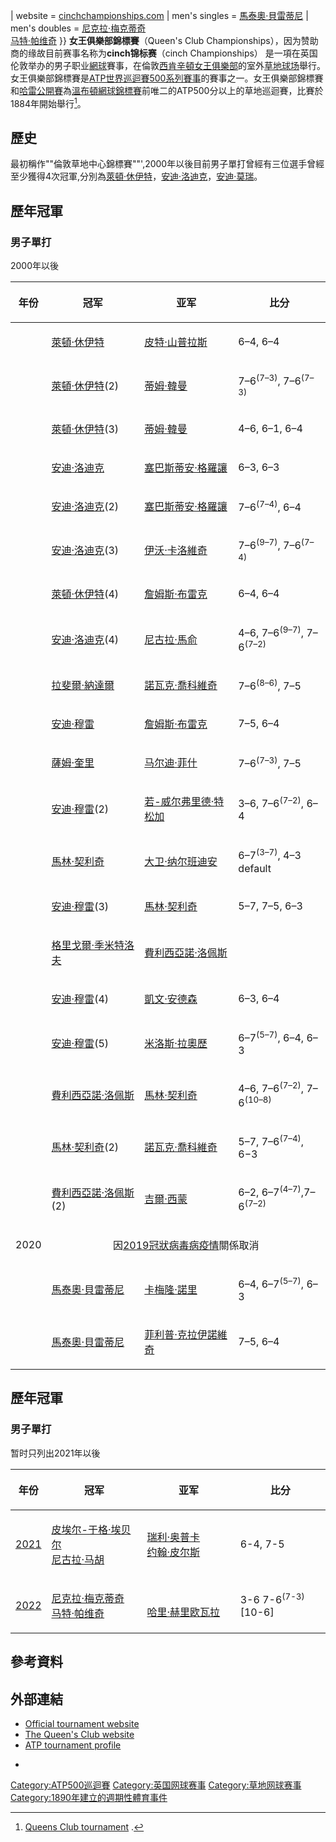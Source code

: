 {{noteTA
|T=zh-hans:女王杯网球赛;zh-hk:皇后會網球賽;zh-tw:女王俱樂部錦標賽;
|1=zh-hans:女王杯网球赛;zh-hk:皇后會網球賽;zh-tw:女王俱樂部錦標賽;
}}
{{NoteTA|G1=Tennis|G2=地名}}
{{Expand English|Queen's Club Championships}}
{{Infobox tennis tournament
| name                  = Queen's Club Championships<br/>女王俱樂部錦標賽
| event name            = cinch Championships
| logo                  = 
| type                  = ATP
| logo size             = 250px
| founded               = 1890
| city                  = {{GBR}}[[倫敦|倫敦]]
| venue                 = [[女王俱樂部|女王俱樂部]]
| category              = [[ATP國際巡迴賽|ATP世界巡迴賽]]<br/><small>(1990–1997)</small><br/>[[ATP國際巡迴賽|ATP國際巡迴賽]]<br/><small>(1998–2008)</small><br/>[[ATP世界巡迴賽250賽|ATP世界巡迴賽250賽]]<br/><small>(2009–2014)</small><br/>[[ATP世界巡迴賽500系列賽事|ATP500巡回赛]]<br/><small>(2015-)</small>
| surface               = 室外[[草地球场|草地球场]]
| draw                  = 56S / 32Q / 24D
| prize money           = {{€|2,275,275}}
| website               = [https://www.lta.org.uk/fan-zone/international/cinch-championships/ cinchchampionships.com]
| men's singles         = {{flagicon|ITA}} [[馬泰奧·貝雷蒂尼|馬泰奧·貝雷蒂尼]]
| men's doubles         = {{Flagicon|CRO}} [[尼克拉·梅克蒂奇|尼克拉·梅克蒂奇]]<br/>{{Flagicon|CRO}} [[马特·帕维奇|马特·帕维奇]]
}}
'''女王俱樂部錦標賽'''（Queen's Club Championships），因为赞助商的缘故目前赛事名称为'''cinch锦标赛'''（cinch Championships） 是一項在英国伦敦举办的男子职业[[網球|網球]]賽事，在倫敦[[西肯辛頓|西肯辛頓]][[女王俱樂部|女王俱樂部]]的室外[[草地球场|草地球场]]舉行。女王俱樂部錦標賽是[[ATP世界巡迴賽500系列賽事|ATP世界巡迴賽500系列賽事]]的賽事之一。女王俱樂部錦標賽和[[哈雷公開賽|哈雷公開賽]]為[[溫布頓網球錦標賽|溫布頓網球錦標賽]]前唯二的ATP500分以上的草地巡迴賽，比賽於1884年開始舉行<ref>[http://www.tennisarchives.com/wedstrijdfiche.php?wedstrijdid=96 Queens Club tournament] {{Webarchive|url=https://archive.is/20120524175755/http://www.tennisarchives.com/wedstrijdfiche.php?wedstrijdid=96 |date=2012-05-24 }}.</ref>。

==歷史==
最初稱作""倫敦草地中心錦標賽""',2000年以後目前男子單打曾經有三位選手曾經至少獲得4次冠軍,分別為[[萊頓·休伊特|萊頓·休伊特]]，[[安迪·洛迪克|安迪·洛迪克]]，[[安迪·莫瑞|安迪·莫瑞]]。

==歷年冠軍==
===男子單打===
2000年以後
{|class="wikitable" style=font-size:85%
|-
!style="width:40px"|年份
!style="width:200px"|冠军
!style="width:200px"|亚军
!style="width:180px" class="unsortable"|比分
|-
| {{link-en|2000 Stella Artois Championships – Singles|2000 Stella Artois Championships – Singles|2000}} || {{flagicon|AUS}} [[萊頓·休伊特|萊頓·休伊特]] || {{flagicon|USA}} [[皮特·山普拉斯|皮特·山普拉斯]] || 6–4, 6–4
|-
| {{link-en|2001 Stella Artois Championships – Singles|2001 Stella Artois Championships – Singles|2001}} || {{flagicon|AUS}} [[萊頓·休伊特|萊頓·休伊特]](2) || {{flagicon|United Kingdom}}  [[蒂姆·韓曼|蒂姆·韓曼]] || 7–6<sup>(7–3)</sup>, 7–6<sup>(7–3)</sup>
|-
| {{link-en|2002 Stella Artois Championships – Singles|2002 Stella Artois Championships – Singles|2002}} || {{flagicon|AUS}} [[萊頓·休伊特|萊頓·休伊特]](3) || {{flagicon|United Kingdom}}  [[蒂姆·韓曼|蒂姆·韓曼]] || 4–6, 6–1, 6–4
|-
| {{link-en|2003 Stella Artois Championships – Singles|2003 Stella Artois Championships – Singles|2003}} || {{flagicon|USA}} [[安迪·洛迪克|安迪·洛迪克]] || {{flagicon|France}} [[塞巴斯蒂安·格羅讓|塞巴斯蒂安·格羅讓]] || 6–3, 6–3
|-
| {{link-en|2004 Stella Artois Championships – Singles|2004 Stella Artois Championships – Singles|2004}} || {{flagicon|USA}} [[安迪·洛迪克|安迪·洛迪克]](2) || {{flagicon|France}} [[塞巴斯蒂安·格羅讓|塞巴斯蒂安·格羅讓]] || 7–6<sup>(7–4)</sup>, 6–4
|-
| {{link-en|2005 Stella Artois Championships – Singles|2005 Stella Artois Championships – Singles|2005}} || {{flagicon|USA}} [[安迪·洛迪克|安迪·洛迪克]](3) || {{flagicon|Croatia}} [[伊沃·卡洛維奇|伊沃·卡洛維奇]] || 7–6<sup>(9–7)</sup>, 7–6<sup>(7–4)</sup>
|-
| {{link-en|2006 Stella Artois Championships – Singles|2006 Stella Artois Championships – Singles|2006}} || {{flagicon|AUS}} [[萊頓·休伊特|萊頓·休伊特]](4)  || {{flagicon|USA}} [[詹姆斯·布雷克|詹姆斯·布雷克]] || 6–4, 6–4
|-
| {{link-en|2007 Stella Artois Championships – Singles|2007 Stella Artois Championships – Singles|2007}} || {{flagicon|USA}} [[安迪·洛迪克|安迪·洛迪克]](4) || {{flagicon|France}} [[尼古拉·馬俞|尼古拉·馬俞]] || 4–6, 7–6<sup>(9–7)</sup>, 7–6<sup>(7–2)</sup>
|-
| {{link-en|2008 Stella Artois Championships – Singles|2008 Stella Artois Championships – Singles|2008}} || {{flagicon|Spain}} [[拉斐爾·納達爾|拉斐爾·納達爾]]  || {{flagicon|Serbia}} [[諾瓦克·喬科維奇|諾瓦克·喬科維奇]] || 7–6<sup>(8–6)</sup>, 7–5
|-
| {{link-en|2009 Stella Artois Championships – Singles|2009 Stella Artois Championships – Singles|2009}} || {{flagicon|United Kingdom}} [[安迪·穆雷|安迪·穆雷]] || {{flagicon|USA}} [[詹姆斯·布雷克|詹姆斯·布雷克]] || 7–5, 6–4
|-
| {{link-en|2010 Aegon Championships – Singles|2010 Aegon Championships – Singles|2010}} || {{flagicon|USA}} [[薩姆·奎里|薩姆·奎里]] || {{flagicon|USA}} [[马尔迪·菲什|马尔迪·菲什]] || 7–6<sup>(7–3)</sup>, 7–5
|-
| {{link-en|2011 Aegon Championships – Singles|2011 Aegon Championships – Singles|2011}} || {{flagicon|Great Britain}} [[安迪·穆雷|安迪·穆雷]](2) || {{flagicon|France}} [[若-威尔弗里德·特松加|若-威尔弗里德·特松加]] || 3–6, 7–6<sup>(7–2)</sup>, 6–4
|-
| {{link-en|2012 Aegon Championships – Singles|2012 Aegon Championships – Singles|2012}} || {{flagicon|Croatia}} [[馬林·契利奇|馬林·契利奇]] || {{flagicon|Argentina}} [[大卫·纳尔班迪安|大卫·纳尔班迪安]] || 6–7<sup>(3–7)</sup>, 4–3 default
|-
| {{link-en|2013 Aegon Championships – Singles|2013 Aegon Championships – Singles|2013}} || {{flagicon|UK}} [[安迪·穆雷|安迪·穆雷]](3) || {{flagicon|Croatia}} [[馬林·契利奇|馬林·契利奇]] || 5–7, 7–5, 6–3
|-
| {{link-en|2014 Aegon Championships – Singles|2014 Aegon Championships – Singles|2014}} || {{flagicon|Bulgaria}} [[格里戈爾·季米特洛夫|格里戈爾·季米特洛夫]] || {{flagicon|Spain}} [[費利西亞諾·洛佩斯|費利西亞諾·洛佩斯]] || {{nowrap|6–7<sup>(8–10)</sup>, 7–6<sup>(7–1)</sup>, 7–6<sup>(8–6)</sup>}}
|-
| {{link-en|2015 Aegon Championships – Singles|2015 Aegon Championships – Singles|2015}} || {{flagicon|UK}} [[安迪·穆雷|安迪·穆雷]](4) || {{flagicon|South Africa}} [[凱文·安德森_(網球運動員)|凱文·安德森]] || 6–3, 6–4
|-
| {{link-en|2016 Aegon Championships – Singles|2016 Aegon Championships – Singles|2016}} || {{flagicon|UK}} [[安迪·穆雷|安迪·穆雷]](5) || {{flagicon|Canada}} [[米洛斯·拉奧歷|米洛斯·拉奧歷]] || 6–7<sup>(5–7)</sup>, 6–4, 6–3
|-
| {{link-en|2017 Aegon Championships – Singles|2017 Aegon Championships – Singles|2017}} || {{flagicon|Spain}} [[費利西亞諾·洛佩斯|費利西亞諾·洛佩斯]]  || {{flagicon|Croatia}} [[馬林·契利奇|馬林·契利奇]] || 	4–6, 7–6<sup>(7–2)</sup>, 7–6<sup>(10–8)</sup>
|-
| {{link-en|2018 Queen's Club Championships – Singles|2018 Queen's Club Championships – Singles|2018}} || {{flagicon|Croatia}} [[馬林·契利奇|馬林·契利奇]](2) || {{flagicon|Serbia}} [[諾瓦克·喬科維奇|諾瓦克·喬科維奇]] || 	5–7, 7–6<sup>(7–4)</sup>, 6−3
|-
| {{link-en|2019 Queen's Club Championships – Singles|2019 Queen's Club Championships – Singles|2019}} || {{flagicon|Spain}} [[費利西亞諾·洛佩斯|費利西亞諾·洛佩斯]](2) || {{flagicon|France}} [[吉爾·西蒙|吉爾·西蒙]]   || 	6–2, 6–7<sup>(4–7)</sup>,7–6<sup>(7–2)</sup>
|-
| 2020 || colspan="3" align="center" bgcolor="#F5F5F5" |因[[2019冠狀病毒病疫情|2019冠狀病毒病疫情]]關係取消
|-
|{{link-en|2021 Queen's Club Championships – Singles|2021 Queen's Club Championships – Singles|2021}} || {{flagicon|ITA}} [[馬泰奧·貝雷蒂尼|馬泰奧·貝雷蒂尼]] || {{flagicon|GBR}} [[卡梅隆·諾里|卡梅隆·諾里]] || 6–4, 6–7<sup>(5–7)</sup>, 6–3
|-
|{{link-en|2022 Queen's Club Championships – Singles|2022 Queen's Club Championships – Singles|2022}} || {{flagicon|ITA}} [[馬泰奧·貝雷蒂尼|馬泰奧·貝雷蒂尼]] || {{flagicon|SRB}} [[菲利普·克拉伊諾維奇|菲利普·克拉伊諾維奇]] || 7–5, 6–4
|}

==歷年冠軍==
===男子單打===
暂时只列出2021年以後
{|class="wikitable" style=font-size:85%
|-
!style="width:40px"|年份
!style="width:200px"|冠军
!style="width:200px"|亚军
!style="width:180px" class="unsortable"|比分
|-
|[[2021年女王俱乐部锦标赛|2021]] || {{Flagicon|FRA}} [[皮埃尔-于格·埃贝尔|皮埃尔-于格·埃贝尔]]<br/>{{Flagicon|FRA}} [[尼古拉·马胡|尼古拉·马胡]] || {{Flagicon|USA}} [[瑞利·奥普卡|瑞利·奥普卡]]<br/>{{Flagicon|AUS}} [[约翰·皮尔斯|约翰·皮尔斯]] || 6-4, 7-5
|-
|[[2022年女王俱乐部锦标赛|2022]] || {{Flagicon|CRO}} [[尼克拉·梅克蒂奇|尼克拉·梅克蒂奇]]<br/>{{Flagicon|CRO}} [[马特·帕维奇|马特·帕维奇]] || {{Flagicon|GBR}} {{link-en|劳埃德·格拉斯普尔|Lloyd Glasspool}}<br/>{{Flagicon|FIN}} [[哈里·赫里欧瓦拉|哈里·赫里欧瓦拉]] || 3-6 7-6<sup>(7-3)</sup> [10-6]
|}

==參考資料==
{{Reflist}}
==外部連結==
{{commons category|Queen's Club}}
* [http://www.lta.org.uk/fan-zone/international/cinch-championships/ Official tournament website]{{Wayback|url=https://www.lta.org.uk/major-events/fever-tree-championships/ |date=20190702153809 }}
* [http://www.queensclub.co.uk/ The Queen's Club website]{{Wayback|url=http://www.queensclub.co.uk/ |date=20200521061313 }}
* [http://www.atptour.com/en/tournaments/london/311/overview ATP tournament profile]{{Wayback|url=http://www.atpworldtour.com/Tennis/Tournaments/London-Queens-Club.aspx |date=20100505171111 }}
{{coord|51.488|N|0.212|W|region:GB-KEC_type:landmark|display=title}}
*{{twitter|QueensTennis}}

{{ATP世界巡迴賽500賽}}
[[Category:ATP500巡迴賽|Category:ATP500巡迴賽]]
[[Category:英国网球赛事|Category:英国网球赛事]]
[[Category:草地网球赛事|Category:草地网球赛事]]
[[Category:1890年建立的週期性體育事件|Category:1890年建立的週期性體育事件]]